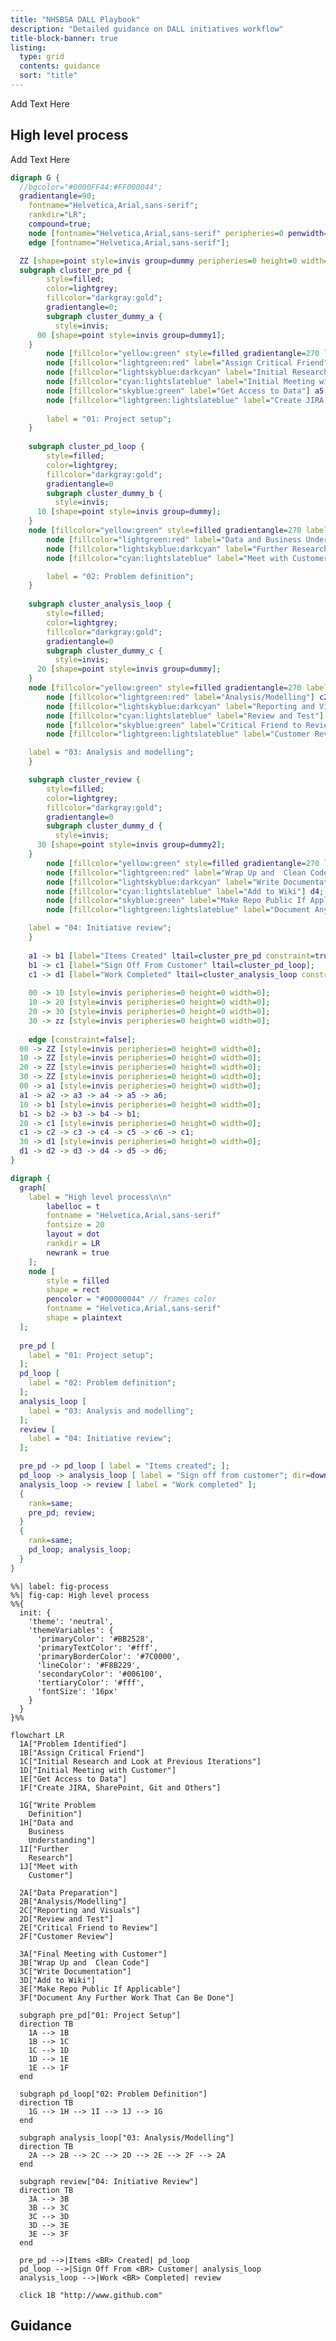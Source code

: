 ```yaml
---
title: "NHSBSA DALL Playbook"
description: "Detailed guidance on DALL initiatives workflow"
title-block-banner: true
listing: 
  type: grid
  contents: guidance
  sort: "title"
---
```


Add Text Here

## High level process

Add Text Here

```dot
digraph G {
  //bgcolor="#0000FF44:#FF000044";
  gradientangle=90;
	fontname="Helvetica,Arial,sans-serif";
	rankdir="LR";
	compound=true;
	node [fontname="Helvetica,Arial,sans-serif" peripheries=0 penwidth=0];
	edge [fontname="Helvetica,Arial,sans-serif"];

  ZZ [shape=point style=invis group=dummy peripheries=0 height=0 width=0];
  subgraph cluster_pre_pd {
		style=filled;
		color=lightgrey;
		fillcolor="darkgray:gold";
		gradientangle=0;
		subgraph cluster_dummy_a {
		  style=invis;
      00 [shape=point style=invis group=dummy1];
    }
		node [fillcolor="yellow:green" style=filled gradientangle=270 label="Problem Identified"] a1;
		node [fillcolor="lightgreen:red" label="Assign Critical Friend"] a2;
		node [fillcolor="lightskyblue:darkcyan" label="Initial Research and Look at Previous Iterations"] a3;
		node [fillcolor="cyan:lightslateblue" label="Initial Meeting with Customer"] a4;
		node [fillcolor="skyblue:green" label="Get Access to Data"] a5;
		node [fillcolor="lightgreen:lightslateblue" label="Create JIRA, SharePoint, Git and Others"] a6;
		
		label = "01: Project setup";
	}
	
	subgraph cluster_pd_loop {
		style=filled;
		color=lightgrey;
		fillcolor="darkgray:gold";
		gradientangle=0
		subgraph cluster_dummy_b {
		  style=invis;
      10 [shape=point style=invis group=dummy];
    }
    node [fillcolor="yellow:green" style=filled gradientangle=270 label="Write Problem Definition"] b1;
		node [fillcolor="lightgreen:red" label="Data and Business Understanding"] b2;
		node [fillcolor="lightskyblue:darkcyan" label="Further Research"] b3;
		node [fillcolor="cyan:lightslateblue" label="Meet with Customer"] b4;

		label = "02: Problem definition";
	}
	
	subgraph cluster_analysis_loop {
		style=filled;
		color=lightgrey;
		fillcolor="darkgray:gold";
		gradientangle=0
		subgraph cluster_dummy_c {
		  style=invis;
      20 [shape=point style=invis group=dummy];
    }
    node [fillcolor="yellow:green" style=filled gradientangle=270 label="Data Preparation"] c1;
		node [fillcolor="lightgreen:red" label="Analysis/Modelling"] c2;
		node [fillcolor="lightskyblue:darkcyan" label="Reporting and Visuals"] c3;
		node [fillcolor="cyan:lightslateblue" label="Review and Test"] c4;
		node [fillcolor="skyblue:green" label="Critical Friend to Review"] c5;
		node [fillcolor="lightgreen:lightslateblue" label="Customer Review"] c6;

    label = "03: Analysis and modelling";
	}

	subgraph cluster_review {
		style=filled;
		color=lightgrey;
		fillcolor="darkgray:gold";
		gradientangle=0
		subgraph cluster_dummy_d {
		  style=invis;
      30 [shape=point style=invis group=dummy2];
    }
		node [fillcolor="yellow:green" style=filled gradientangle=270 label="Final Meeting with Customer"] d1;
		node [fillcolor="lightgreen:red" label="Wrap Up and  Clean Code"] d2;
		node [fillcolor="lightskyblue:darkcyan" label="Write Documentation"] d3;
		node [fillcolor="cyan:lightslateblue" label="Add to Wiki"] d4;
		node [fillcolor="skyblue:green" label="Make Repo Public If Applicable"] d5;
		node [fillcolor="lightgreen:lightslateblue" label="Document Any Further Work That Can Be Done"] d6;

    label = "04: Initiative review";
	}
	
	a1 -> b1 [label="Items Created" ltail=cluster_pre_pd constraint=true];
	b1 -> c1 [label="Sign Off From Customer" ltail=cluster_pd_loop];
	c1 -> d1 [label="Work Completed" ltail=cluster_analysis_loop constraint=true];
	
	00 -> 10 [style=invis peripheries=0 height=0 width=0];
	10 -> 20 [style=invis peripheries=0 height=0 width=0];
	20 -> 30 [style=invis peripheries=0 height=0 width=0];
	30 -> zz [style=invis peripheries=0 height=0 width=0];
	
	edge [constraint=false];
  00 -> ZZ [style=invis peripheries=0 height=0 width=0];
  10 -> ZZ [style=invis peripheries=0 height=0 width=0];
  20 -> ZZ [style=invis peripheries=0 height=0 width=0];
  30 -> ZZ [style=invis peripheries=0 height=0 width=0];
  00 -> a1 [style=invis peripheries=0 height=0 width=0];
  a1 -> a2 -> a3 -> a4 -> a5 -> a6;
  10 -> b1 [style=invis peripheries=0 height=0 width=0];
  b1 -> b2 -> b3 -> b4 -> b1;
  20 -> c1 [style=invis peripheries=0 height=0 width=0];
  c1 -> c2 -> c3 -> c4 -> c5 -> c6 -> c1;
  30 -> d1 [style=invis peripheries=0 height=0 width=0];
  d1 -> d2 -> d3 -> d4 -> d5 -> d6;
}
```

```dot

digraph {
  graph[
    label = "High level process\n\n"
		labelloc = t
		fontname = "Helvetica,Arial,sans-serif"
		fontsize = 20
		layout = dot
		rankdir = LR
		newrank = true
	];
	node [
  		style = filled
  		shape = rect
  		pencolor = "#00000044" // frames color
  		fontname = "Helvetica,Arial,sans-serif"
  		shape = plaintext
  ];
  
  pre_pd [
    label = "01: Project setup";
  ];
  pd_loop [
    label = "02: Problem definition";
  ];
  analysis_loop [
    label = "03: Analysis and modelling";
  ];
  review [
    label = "04: Initiative review";
  ];

  pre_pd -> pd_loop [ label = "Items created"; ];
  pd_loop -> analysis_loop [ label = "Sign off from customer"; dir=down ];
  analysis_loop -> review [ label = "Work completed" ];
  {
    rank=same;
    pre_pd; review;
  }
  {
    rank=same;
    pd_loop; analysis_loop;
  }
}
```

```mermaid
%%| label: fig-process
%%| fig-cap: High level process
%%{
  init: {
    'theme': 'neutral',
    'themeVariables': {
      'primaryColor': '#BB2528',
      'primaryTextColor': '#fff',
      'primaryBorderColor': '#7C0000',
      'lineColor': '#F8B229',
      'secondaryColor': '#006100',
      'tertiaryColor': '#fff',
      'fontSize': '16px'
    }
  }
}%%

flowchart LR
  1A["Problem Identified"] 
  1B["Assign Critical Friend"]
  1C["Initial Research and Look at Previous Iterations"]
  1D["Initial Meeting with Customer"]
  1E["Get Access to Data"]
  1F["Create JIRA, SharePoint, Git and Others"]
    
  1G["Write Problem 
    Definition"] 
  1H["Data and 
    Business 
    Understanding"] 
  1I["Further 
    Research"] 
  1J["Meet with 
    Customer"]
  
  2A["Data Preparation"]
  2B["Analysis/Modelling"] 
  2C["Reporting and Visuals"] 
  2D["Review and Test"] 
  2E["Critical Friend to Review"] 
  2F["Customer Review"]
  
  3A["Final Meeting with Customer"]
  3B["Wrap Up and  Clean Code"]
  3C["Write Documentation"]
  3D["Add to Wiki"]
  3E["Make Repo Public If Applicable"]
  3F["Document Any Further Work That Can Be Done"]

  subgraph pre_pd["01: Project Setup"]
  direction TB
    1A --> 1B
    1B --> 1C
    1C --> 1D
    1D --> 1E
    1E --> 1F
  end
  
  subgraph pd_loop["02: Problem Definition"]
  direction TB
    1G --> 1H --> 1I --> 1J --> 1G
  end
  
  subgraph analysis_loop["03: Analysis/Modelling"]
  direction TB
    2A --> 2B --> 2C --> 2D --> 2E --> 2F --> 2A
  end
  
  subgraph review["04: Initiative Review"]
  direction TB
    3A --> 3B
    3B --> 3C
    3C --> 3D
    3D --> 3E
    3E --> 3F
  end

  pre_pd -->|Items <BR> Created| pd_loop
  pd_loop -->|Sign Off From <BR> Customer| analysis_loop
  analysis_loop -->|Work <BR> Completed| review
  
  click 1B "http://www.github.com"
```

## Guidance
